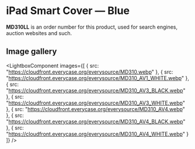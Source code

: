 
# iPad Smart Cover — Blue

<Callout type='info' emoji='👉🏻'>**MD310LL** is an order number for this product, used for search engines, auction websites and such.</Callout>

## Image gallery

<LightboxComponent
    images={[
      {
        src: "https://cloudfront.everycase.org/everysource/MD310.webp"
      },
      {
        src: "https://cloudfront.everycase.org/everysource/MD310_AV1_WHITE.webp"
      },
      {
        src: "https://cloudfront.everycase.org/everysource/MD310_AV3_BLACK.webp"
      },
      {
        src: "https://cloudfront.everycase.org/everysource/MD310_AV3_WHITE.webp"
      },
      {
        src: "https://cloudfront.everycase.org/everysource/MD310_AV4.webp"
      },
      {
        src: "https://cloudfront.everycase.org/everysource/MD310_AV4_BLACK.webp"
      },
      {
        src: "https://cloudfront.everycase.org/everysource/MD310_AV4_WHITE.webp"
      }
    ]}
  />
